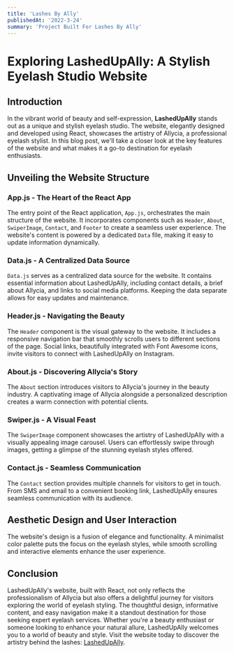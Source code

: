 ```yaml
---
title: 'Lashes By Ally'
publishedAt: '2022-3-24'
summary: 'Project Built For Lashes By Ally'
---
```


# Exploring LashedUpAlly: A Stylish Eyelash Studio Website

## Introduction

In the vibrant world of beauty and self-expression, **LashedUpAlly** stands out as a unique and stylish eyelash studio. The website, elegantly designed and developed using React, showcases the artistry of Allycia, a professional eyelash stylist. In this blog post, we'll take a closer look at the key features of the website and what makes it a go-to destination for eyelash enthusiasts.

## Unveiling the Website Structure

### App.js - The Heart of the React App

The entry point of the React application, `App.js`, orchestrates the main structure of the website. It incorporates components such as `Header`, `About`, `SwiperImage`, `Contact`, and `Footer` to create a seamless user experience. The website's content is powered by a dedicated `Data` file, making it easy to update information dynamically.

### Data.js - A Centralized Data Source

`Data.js` serves as a centralized data source for the website. It contains essential information about LashedUpAlly, including contact details, a brief about Allycia, and links to social media platforms. Keeping the data separate allows for easy updates and maintenance.

### Header.js - Navigating the Beauty

The `Header` component is the visual gateway to the website. It includes a responsive navigation bar that smoothly scrolls users to different sections of the page. Social links, beautifully integrated with Font Awesome icons, invite visitors to connect with LashedUpAlly on Instagram.

### About.js - Discovering Allycia's Story

The `About` section introduces visitors to Allycia's journey in the beauty industry. A captivating image of Allycia alongside a personalized description creates a warm connection with potential clients.

### Swiper.js - A Visual Feast

The `SwiperImage` component showcases the artistry of LashedUpAlly with a visually appealing image carousel. Users can effortlessly swipe through images, getting a glimpse of the stunning eyelash styles offered.

### Contact.js - Seamless Communication

The `Contact` section provides multiple channels for visitors to get in touch. From SMS and email to a convenient booking link, LashedUpAlly ensures seamless communication with its audience.

## Aesthetic Design and User Interaction

The website's design is a fusion of elegance and functionality. A minimalist color palette puts the focus on the eyelash styles, while smooth scrolling and interactive elements enhance the user experience.

## Conclusion

LashedUpAlly's website, built with React, not only reflects the professionalism of Allycia but also offers a delightful journey for visitors exploring the world of eyelash styling. The thoughtful design, informative content, and easy navigation make it a standout destination for those seeking expert eyelash services. Whether you're a beauty enthusiast or someone looking to enhance your natural allure, LashedUpAlly welcomes you to a world of beauty and style. Visit the website today to discover the artistry behind the lashes: [LashedUpAlly](https://www.lashedupally.com).
